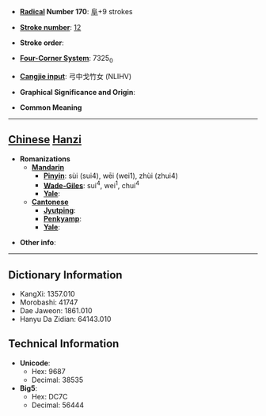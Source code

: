 * '''[[Wiktionary:Chinese radical index| Radical]] Number 170''': [[Wiktionary:Chinese radical index 阜|阜]]+9 strokes

* '''[[Wiktionary:Chinese total strokes index|Stroke number]]''': [[Wiktionary:Chinese total strokes index 12|12]]

* '''Stroke order''': 

* '''[[Wiktionary:Chinese four corner index|Four-Corner System]]''': 7325<sub>0</sub>

* '''[[Wiktionary:Chinese Cangjie index|Cangjie input]]''': 弓中戈竹女 (NLIHV)

* '''Graphical Significance and Origin''': 

* '''Common Meaning'''

----

== [[Chinese]] [[Hanzi]] ==

* '''Romanizations'''
** '''[[Mandarin]]'''
*** '''[[Pinyin]]''': sùi (sui4), wēi (wei1), zhùi (zhui4)
*** '''[[Wade-Giles]]''': sui<sup>4</sup>, wei<sup>1</sup>, chui<sup>4</sup>
*** '''[[Yale]]''': 
** '''[[Cantonese]]'''
*** '''[[Jyutping]]''':
*** '''[[Penkyamp]]''': 
*** '''[[Yale]]''': 

* '''Other info''': 

----

== Dictionary Information ==

* KangXi: 1357.010
* Morobashi: 41747
* Dae Jaweon: 1861.010
* Hanyu Da Zidian: 64143.010

== Technical Information ==

* '''Unicode''':
** Hex: 9687
** Decimal: 38535
* '''Big5''':
** Hex: DC7C
** Decimal: 56444